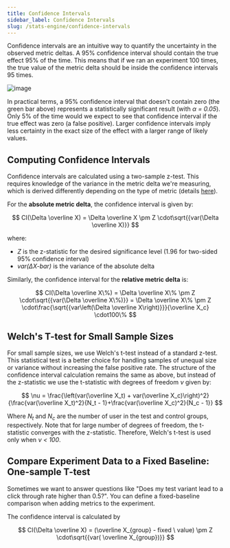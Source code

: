 ```yaml
---
title: Confidence Intervals
sidebar_label: Confidence Intervals
slug: /stats-engine/confidence-intervals
---
```


Confidence intervals are an intuitive way to quantify the uncertainty in the observed metric deltas. A 95% confidence interval should contain the true effect 95% of the time. This means that if we ran an experiment 100 times, the true value of the metric delta should be inside the confidence intervals 95 times.

![image](https://user-images.githubusercontent.com/90343952/168382034-73afed14-d9f5-42cb-ade1-034526002a0b.png)

In practical terms, a 95% confidence interval that doesn't contain zero (the green bar above) represents a statistically significant result (with _&alpha; = 0.05_). Only 5% of the time would we expect to see that confidence interval if the true effect was zero (a false positive). Larger confidence intervals imply less certainty in the exact size of the effect with a larger range of likely values.

## Computing Confidence Intervals

Confidence intervals are calculated using a two-sample z-test. This requires knowledge of the variance in the metric delta we're measuring, which is derived differently depending on the type of metric (details [here](/stats-engine/variance)).

For the **absolute metric delta**, the confidence interval is given by:

$$
CI(\Delta \overline X) = \Delta \overline X \pm Z \cdot\sqrt{{var(\Delta \overline X)}}  
$$

where:

- _Z_ is the z-statistic for the desired significance level (1.96 for two-sided 95% confidence interval)
- _var(&Delta;X-bar)_ is the variance of the absolute delta

Similarly, the confidence interval for the **relative metric delta** is:

$$
CI(\Delta \overline X\%) = \Delta \overline X\% \pm Z \cdot\sqrt{{var(\Delta \overline X\%)}} = \Delta \overline X\% \pm Z \cdot\frac{\sqrt{{var\left(\Delta \overline X\right)}}}{\overline X_c} \cdot100\% 
$$

## Welch's T-test for Small Sample Sizes

For small sample sizes, we use Welch's t-test instead of a standard z-test. This statistical test is a better choice for handling samples of unequal size or variance without increasing the false positive rate. The structure of the confidence interval calculation remains the same as above, but instead of the z-statistic we use the t-statistic with degrees of freedom _&nu;_ given by:

$$
\nu = \frac{\left(var(\overline X_t) + var(\overline X_c)\right)^2}{\frac{var(\overline X_t)^2}{N_t - 1}+\frac{var(\overline X_c)^2}{N_c - 1}}
$$

Where _N<sub>t</sub>_ and _N<sub>c</sub>_ are the number of user in the test and control groups, respectively. Note that for large number of degrees of freedom, the t-statistic converges with the z-statistic. Therefore, Welch's t-test is used only when _&nu; < 100_.

## Compare Experiment Data to a Fixed Baseline: One-sample T-test

Sometimes we want to answer questions like "Does my test variant lead to a click through rate higher than 0.5?". You can define a fixed-baseline comparison when adding metrics to the experiment.

The confidence interval is calculated by

$$
CI(\Delta \overline X) = (\overline X_{group} - fixed \ value) \pm Z \cdot\sqrt{{var( \overline X_{group})}}
$$
